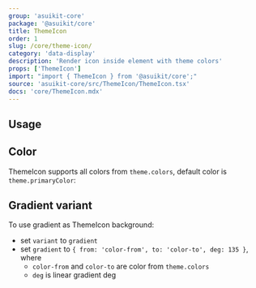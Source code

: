 ```yaml
---
group: 'asuikit-core'
package: '@asuikit/core'
title: ThemeIcon
order: 1
slug: /core/theme-icon/
category: 'data-display'
description: 'Render icon inside element with theme colors'
props: ['ThemeIcon']
import: "import { ThemeIcon } from '@asuikit/core';"
source: 'asuikit-core/src/ThemeIcon/ThemeIcon.tsx'
docs: 'core/ThemeIcon.mdx'
---
```



## Usage

<Demo data={ThemeIconDemos.configurator} />

## Color

ThemeIcon supports all colors from `theme.colors`,
default color is `theme.primaryColor`:

<Demo data={ThemeIconDemos.colors} />

## Gradient variant

To use gradient as ThemeIcon background:

- set `variant` to `gradient`
- set `gradient` to `{ from: 'color-from', to: 'color-to', deg: 135 }`, where
  - `color-from` and `color-to` are color from `theme.colors`
  - `deg` is linear gradient deg

<Demo data={ThemeIconDemos.gradient} />
